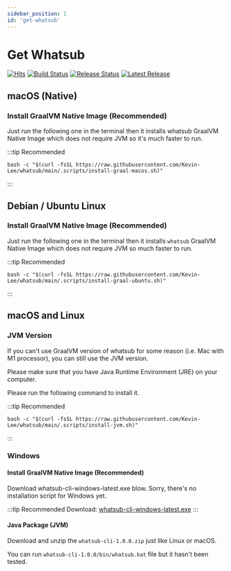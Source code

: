 ```yaml
---
sidebar_position: 1
id: 'get-whatsub'
---
```


# Get Whatsub

[![Hits](https://hits.seeyoufarm.com/api/count/incr/badge.svg?url=https%3A%2F%2Fwhatsub.kevinly.dev&count_bg=%2379C83D&title_bg=%23555555&icon=&icon_color=%23E7E7E7&title=hits&edge_flat=false)](https://hits.seeyoufarm.com)
[![Build Status](https://github.com/Kevin-Lee/whatsub/workflows/Build%20All/badge.svg)](https://github.com/Kevin-Lee/whatsub/actions?workflow=Build+All)
[![Release Status](https://github.com/Kevin-Lee/whatsub/workflows/Release/badge.svg)](https://github.com/Kevin-Lee/whatsub/actions?workflow=Release)
[![Latest Release](https://img.shields.io/github/v/release/Kevin-Lee/whatsub)](https://github.com/Kevin-Lee/whatsub/releases/latest)

## macOS (Native)

### Install GraalVM Native Image (Recommended)

Just run the following one in the terminal then it installs <Highlight color="#1877F2">whatsub</Highlight> GraalVM Native Image which does not require JVM so it's much faster to run.

:::tip Recommended
```shell
bash -c "$(curl -fsSL https://raw.githubusercontent.com/Kevin-Lee/whatsub/main/.scripts/install-graal-macos.sh)"
```
:::

## Debian / Ubuntu Linux

### Install GraalVM Native Image (Recommended)

Just run the following one in the terminal then it installs `whatsub` GraalVM Native Image which does not require JVM so much faster to run.

:::tip Recommended
```shell
bash -c "$(curl -fsSL https://raw.githubusercontent.com/Kevin-Lee/whatsub/main/.scripts/install-graal-ubuntu.sh)"
```
:::

## macOS and Linux

### JVM Version

If you can't use GraalVM version of whatsub for some reason (i.e. Mac with M1 processor), you can still use the JVM version.

Please make sure that you have Java Runtime Environment (JRE) on your computer.

Please run the following command to install it.

:::tip Recommended
```shell
bash -c "$(curl -fsSL https://raw.githubusercontent.com/Kevin-Lee/whatsub/main/.scripts/install-jvm.sh)"
```
:::



### Windows
#### Install GraalVM Native Image (Recommended)


Download <Highlight color="#25c2a0">whatsub-cli-windows-latest.exe</Highlight> blow. Sorry, there's no installation script for Windows yet.

:::tip Recommended
Download: [whatsub-cli-windows-latest.exe](https://github.com/Kevin-Lee/whatsub/releases/download/v1.0.0/whatsub-cli-windows-latest.exe)
:::

#### Java Package (JVM)
Download and unzip the `whatsub-cli-1.0.0.zip` just like Linux or macOS.

You can run `whatsub-cli-1.0.0/bin/whatsub.bat` file but it hasn't been tested.
